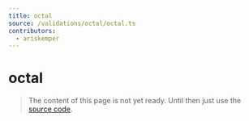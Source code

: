 ```yaml
---
title: octal
source: /validations/octal/octal.ts
contributors:
  - ariskemper
---
```


# octal

> The content of this page is not yet ready. Until then just use the [source code](https://github.com/fabian-hiller/valibot/blob/main/library/src/validations/octal/octal.ts).
